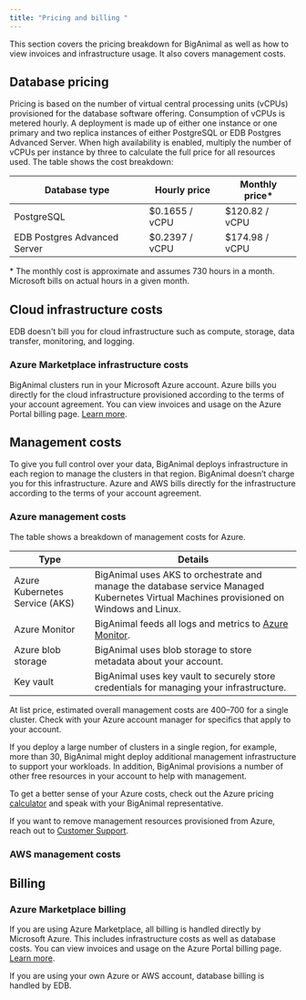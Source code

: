 ```yaml
---
title: "Pricing and billing "
---
```


This section covers the pricing breakdown for BigAnimal as well as how to view invoices and infrastructure usage. It also covers management costs. 

## Database pricing

Pricing is based on the number of virtual central processing units (vCPUs) provisioned for the database software offering. Consumption of vCPUs is metered hourly. A deployment is made up of either one instance or one primary and two replica instances of either PostgreSQL or EDB Postgres Advanced Server. When high availability is enabled, multiply the number of vCPUs per instance by three to calculate the full price for all resources used. The table shows the cost breakdown:

| Database type                | Hourly price   | Monthly price\* |
| ---------------------------- | -------------- | --------------- |
| PostgreSQL                   | $0.1655 / vCPU | $120.82 / vCPU  |
| EDB Postgres Advanced Server | $0.2397 / vCPU | $174.98 / vCPU  |

\* The monthly cost is approximate and assumes 730 hours in a month. Microsoft bills on actual hours in a given month. 



## Cloud infrastructure costs

EDB doesn't bill you for cloud infrastructure such as compute, storage, data transfer, monitoring, and logging. 

### Azure Marketplace infrastructure costs
BigAnimal clusters run in your Microsoft Azure account. Azure bills you directly for the cloud infrastructure provisioned according to the terms of your account agreement. You can view invoices and usage on the Azure Portal billing page. [Learn more](https://docs.microsoft.com/en-us/azure/cost-management-billing/).

## Management costs

To give you full control over your data, BigAnimal deploys infrastructure in each region to manage the clusters in that region. BigAnimal doesn’t charge you for this infrastructure. Azure and AWS bills directly for the infrastructure according to the terms of your account agreement.

### Azure management costs
The table shows a breakdown of management costs for Azure.

| Type                           | Details                                                                                                                                               |
| ------------------------------ | ----------------------------------------------------------------------------------------------------------------------------------------------------- |
| Azure Kubernetes Service (AKS) | BigAnimal uses AKS to orchestrate and manage the database service Managed Kubernetes Virtual Machines provisioned on Windows and Linux.               |
| Azure Monitor                  | BigAnimal feeds all logs and metrics to [Azure Monitor](https://www.enterprisedb.com/docs/biganimal/latest/using_cluster/05_monitoring_and_logging/). |
| Azure blob storage             | BigAnimal uses blob storage to store metadata about your account.                                                                                     |
| Key vault                      | BigAnimal uses key vault to securely store credentials for managing your infrastructure.                                                              |

At list price, estimated overall management costs are $400–$700 for a single cluster. Check with your Azure account manager for specifics that apply to your account. 

If you deploy a large number of clusters in a single region, for example, more than 30, BigAnimal might deploy additional management infrastructure to support your workloads. In addition, BigAnimal provisions a number of other free resources in your account to help with management. 

To get a better sense of your Azure costs, check out the Azure pricing [calculator](https://azure.microsoft.com/en-us/pricing/calculator/) and speak with your BigAnimal representative. 

If you want to remove management resources provisioned from Azure, reach out to [Customer Support](../overview/06_support).

### AWS management costs

## Billing

### Azure Marketplace billing
If you are using Azure Marketplace, all billing is handled directly by Microsoft Azure. This includes infrastructure costs as well as database costs. You can view invoices and usage on the Azure Portal billing page. [Learn more](https://docs.microsoft.com/en-us/azure/cost-management-billing/).

If you are using your own Azure or AWS account, database billing is handled by EDB.
